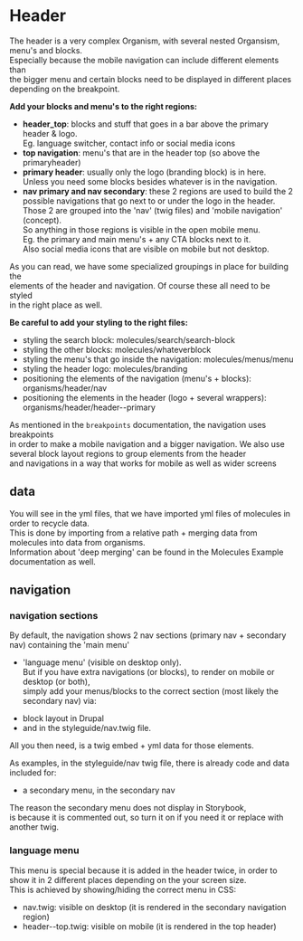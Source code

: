 
# Header

The header is a very complex Organism, with several nested Organsism, menu's and blocks. <br />
Especially because the mobile navigation can include different elements than<br />
the bigger menu and certain blocks need to be displayed in different places<br />
depending on the breakpoint.

**Add your blocks and menu's to the right regions:**

- **header_top**: blocks and stuff that goes in a bar above the primary header & logo.<br />
Eg. language switcher, contact info or social media icons<br />
- **top navigation**: menu's that are in the header top (so above the primaryheader)
- **primary header**: usually only the logo (branding block) is in here. <br />
Unless you need some blocks besides whatever is in the navigation.
- **nav primary and nav secondary**: these 2 regions are used to build the 2
possible navigations that go next to or under the logo in the header. <br />
Those 2 are grouped into the 'nav' (twig files) and 'mobile navigation' (concept).<br />
So anything in those regions is visible in the open mobile menu. <br />
Eg. the primary and main menu's + any CTA blocks next to it. <br />
Also social media icons that are visible on mobile but not desktop.

As you can read, we have some specialized groupings in place for building the<br />
elements of the header and navigation. Of course these all need to be styled<br />
in the right place as well.

**Be careful to add your styling to the right files:**

- styling the search block: molecules/search/search-block
- styling the other blocks: molecules/whateverblock
- styling the menu's that go inside the navigation: molecules/menus/menu
- styling the header logo: molecules/branding
- positioning the elements of the navigation (menu's + blocks):
organisms/header/nav
- positioning the elements in the header (logo + several wrappers):
organisms/header/header--primary

As mentioned in the `breakpoints` documentation, the navigation uses breakpoints<br />
in order to make a mobile navigation and a bigger navigation.
We also use several block layout regions to group elements from the header <br />
and navigations in a way that works for mobile as well as wider screens


## data

You will see in the yml files, that we have imported yml files of molecules in order to recycle data.<br />
This is done by importing from a relative path + merging data from molecules into data from organisms.<br />
Information about 'deep merging' can be found in the Molecules Example documentation as well.

## navigation

### navigation sections

By default, the navigation shows 2 nav sections (primary nav + secondary nav) containing the 'main menu'<br />
 + 'language menu' (visible on desktop only).<br />
But if you have extra navigations (or blocks), to render on mobile or desktop (or both),<br />
simply add your menus/blocks to the correct section (most likely the secondary nav) via:
- block layout in Drupal
- and in the styleguide/nav.twig file.

All you then need, is a twig embed + yml data for those elements.

As examples, in the styleguide/nav twig file, there is already code and data included for:
- a secondary menu, in the secondary nav

The reason the secondary menu does not display in Storybook, <br />
is because it is commented out, so turn it on if you need it or replace with another twig.

### language menu

This menu is special because it is added in the header twice, in order to show it in 2 different places depending on the your screen size.<br />
This is achieved by showing/hiding the correct menu in CSS:
- nav.twig: visible on desktop (it is rendered in the secondary navigation region)
- header--top.twig: visible on mobile (it is rendered in the top header)

